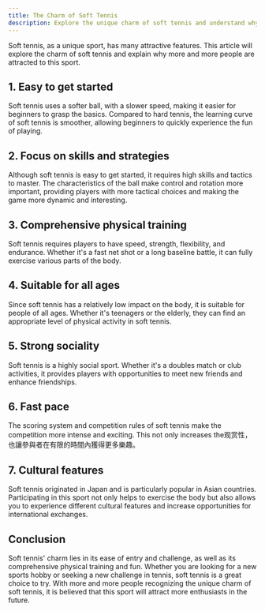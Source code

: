 ```yaml
---
title: The Charm of Soft Tennis
description: Explore the unique charm of soft tennis and understand why it attracts many enthusiasts.
---
```


Soft tennis, as a unique sport, has many attractive features. This article will explore the charm of soft tennis and explain why more and more people are attracted to this sport.

## 1. Easy to get started

Soft tennis uses a softer ball, with a slower speed, making it easier for beginners to grasp the basics. Compared to hard tennis, the learning curve of soft tennis is smoother, allowing beginners to quickly experience the fun of playing.

## 2. Focus on skills and strategies

Although soft tennis is easy to get started, it requires high skills and tactics to master. The characteristics of the ball make control and rotation more important, providing players with more tactical choices and making the game more dynamic and interesting.

## 3. Comprehensive physical training

Soft tennis requires players to have speed, strength, flexibility, and endurance. Whether it's a fast net shot or a long baseline battle, it can fully exercise various parts of the body.

## 4. Suitable for all ages

Since soft tennis has a relatively low impact on the body, it is suitable for people of all ages. Whether it's teenagers or the elderly, they can find an appropriate level of physical activity in soft tennis.

## 5. Strong sociality

Soft tennis is a highly social sport. Whether it's a doubles match or club activities, it provides players with opportunities to meet new friends and enhance friendships.

## 6. Fast pace

The scoring system and competition rules of soft tennis make the competition more intense and exciting. This not only increases the观赏性，也讓參與者在有限的時間內獲得更多樂趣。

## 7. Cultural features

Soft tennis originated in Japan and is particularly popular in Asian countries. Participating in this sport not only helps to exercise the body but also allows you to experience different cultural features and increase opportunities for international exchanges.

## Conclusion

Soft tennis' charm lies in its ease of entry and challenge, as well as its comprehensive physical training and fun. Whether you are looking for a new sports hobby or seeking a new challenge in tennis, soft tennis is a great choice to try. With more and more people recognizing the unique charm of soft tennis, it is believed that this sport will attract more enthusiasts in the future.